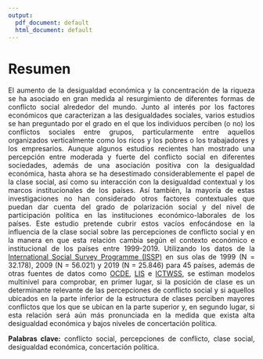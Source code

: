 ```yaml
---
output:
  pdf_document: default
  html_document: default
---
```


# Resumen {-}
<div style="text-align: justify">

El aumento de la desigualdad económica y la concentración de la riqueza se ha asociado en gran medida al resurgimiento de diferentes formas de conflicto social alrededor del mundo. Junto al interés por los factores económicos que caracterizan a las desigualdades sociales, varios estudios se han preguntado por el grado en el que los individuos perciben (o no) los conflictos sociales entre grupos, particularmente entre aquellos organizados verticalmente como los ricos y los pobres o los trabajadores y los empresarios. Aunque algunos estudios recientes han mostrado una percepción entre moderada y fuerte del conflicto social en diferentes sociedades, además de una asociación positiva con la desigualdad económica, hasta ahora se ha desestimado considerablemente el papel de la clase social, así como su interacción con la desigualdad contextual y los marcos institucionales de los países. Así también, la mayoría de estas investigaciones no han considerado otros factores contextuales que puedan dar cuenta del grado de polarización social y del nivel de participación política en las instituciones económico-laborales de los países. Este estudio pretende cubrir estos vacíos enfocándose en la influencia de la clase social sobre las percepciones de conflicto social y en la manera en que esta relación cambia según el contexto económico e institucional de los países entre 1999-2019. Utilizando los datos de la [International Social Survey Programme (ISSP)](https://www.gesis.org/en/issp/modules/issp-modules-by-topic/social-inequality) en sus olas de 1999 (N = 32.178), 2009 (N = 56.021) y 2019 (N = 25.846) para 45 países, además de otras fuentes de datos como [OCDE](https://data.oecd.org/economy.htm#profile-GDP%20and%20spending), [LIS](https://www.lisdatacenter.org/our-data/) e [ICTWSS](https://www.ictwss.org/), se estiman modelos multinivel para comprobar, en primer lugar, si la posición de clase es un determinante relevante de las percepciones de conflicto social y si aquellos ubicados en la parte inferior de la estructura de clases perciben mayores conflictos que los que se ubican en la parte superior y, en segundo lugar, si esta relación será aún más pronunciada en la medida que exista alta desigualdad económica y bajos niveles de concertación política. 

**Palabras clave:** conflicto social, percepciones de conflicto, clase social, desigualdad económica, concertación política.